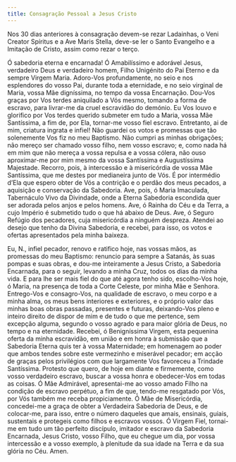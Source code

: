 ```yaml
---
title: Consagração Pessoal a Jesus Cristo
---
```


<aside>
  Nos 30 dias anteriores à consagração devem-se rezar Ladainhas, o Veni Creator
  Spíritus e a Ave Maris Stella, deve-se ler o Santo Evangelho e a Imitação de
  Cristo, assim como rezar o terço.
</aside>

Ó sabedoria eterna e encarnada! Ó Amabilíssimo e adorável Jesus, verdadeiro Deus e verdadeiro homem, Filho Unigénito do Pai Eterno e da sempre Virgem Maria.
Adoro-Vos profundamente, no seio e nos esplendores do vosso Pai, durante toda a eternidade, e no seio virginal de Maria, vossa Mãe digníssima, no tempo da vossa Encarnação.
Dou-Vos graças por Vos terdes aniquilado a Vós mesmo, tomando a forma de escravo, para livrar-me da cruel escravidão do demónio.
Eu Vos louvo e glorifico por Vos terdes querido submeter em tudo a Maria, vossa Mãe Santíssima, a fim de, por Ela, tornar-me vosso fiel escravo.
Entretanto, ai de mim, criatura ingrata e infiel! Não guardei os votos e promessas que tão solenemente Vos fiz no meu Baptismo. Não cumpri as minhas obrigações; não mereço ser chamado vosso filho, nem vosso escravo; e, como nada há em mim que não mereça a vossa repulsa e a vossa cólera, não ouso aproximar-me por mim mesmo da vossa Santíssima e Augustíssima Majestade.
Recorro, pois, à intercessão e à misericórdia de vossa Mãe Santíssima, que me destes por medianeira junto de Vós. É por intermédio d’Ela que espero obter de Vós a contrição e o perdão dos meus pecados, a aquisição e conservação da Sabedoria.
Ave, pois, ó Maria Imaculada, Tabernáculo Vivo da Divindade, onde a Eterna Sabedoria escondida quer ser adorada pelos anjos e pelos homens.
Ave, ó Rainha do Céu e da Terra, a cujo Império é submetido tudo o que há abaixo de Deus.
Ave, ó Seguro Refúgio dos pecadores, cuja misericórdia a ninguém despreza. Atendei ao desejo que tenho da Divina Sabedoria, e recebei, para isso, os votos e ofertas apresentados pela minha baixeza.

Eu, N., infiel pecador, renovo e ratifico hoje, nas vossas mãos, as promessas do meu Baptismo: renuncio para sempre a Satanás, às suas pompas e suas obras, e dou-me inteiramente a Jesus Cristo, a Sabedoria Encarnada, para o seguir, levando a minha Cruz, todos os dias da minha vida. E para lhe ser mais fiel do que até agora tenho sido, escolho-Vos hoje, ó Maria, na presença de toda a Corte Celeste, por minha Mãe e Senhora. Entrego-Vos e consagro-Vos, na qualidade de escravo, o meu corpo e a minha alma, os meus bens interiores e exteriores, e o próprio valor das minhas boas obras passadas, presentes e futuras, deixando-Vos pleno e inteiro direito de dispor de mim e de tudo o que me pertence, sem excepção alguma, segundo o vosso agrado e para maior glória de Deus, no tempo e na eternidade.
Recebei, ó Benigníssima Virgem, esta pequenina oferta da minha escravidão, em união e em honra à submissão que a Sabedoria Eterna quis ter à vossa Maternidade; em homenagem ao poder que ambos tendes sobre este vermezinho e miserável pecador; em acção de graças pelos privilégios com que largamente Vos favoreceu a Trindade Santíssima.
Protesto que quero, de hoje em diante e firmemente, como vosso verdadeiro escravo, buscar a vossa honra e obedecer-Vos em todas as coisas.
Ó Mãe Admirável, apresentai-me ao vosso amado Filho na condição de escravo perpétuo, a fim de que, tendo-me resgatado por Vós, por Vós também me receba propiciamente.
Ó Mãe de Misericórdia, concedei-me a graça de obter a Verdadeira Sabedoria de Deus, e de colocar-me, para isso, entre o número daqueles que amais, ensinais, guiais, sustentais e protegeis como filhos e escravos vossos.
Ó Virgem Fiel, tornai-me em tudo um tão perfeito discípulo, imitador e escravo da Sabedoria Encarnada, Jesus Cristo, vosso Filho, que eu chegue um dia, por vossa intercessão e a vosso exemplo, à plenitude da sua idade na Terra e da sua glória no Céu. Amen.
